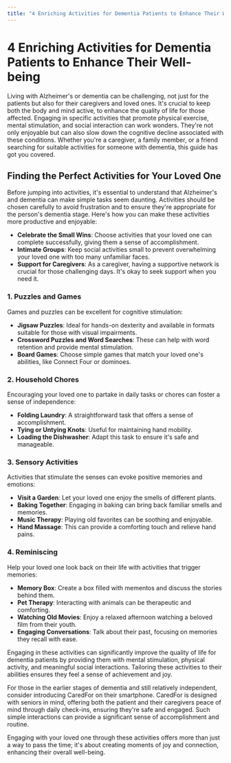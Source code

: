 ```yaml
---
title: "4 Enriching Activities for Dementia Patients to Enhance Their Well-being"
---
```


# 4 Enriching Activities for Dementia Patients to Enhance Their Well-being

Living with Alzheimer's or dementia can be challenging, not just for the patients but also for their caregivers and loved ones. It's crucial to keep both the body and mind active, to enhance the quality of life for those affected. Engaging in specific activities that promote physical exercise, mental stimulation, and social interaction can work wonders. They're not only enjoyable but can also slow down the cognitive decline associated with these conditions. Whether you're a caregiver, a family member, or a friend searching for suitable activities for someone with dementia, this guide has got you covered.

## Finding the Perfect Activities for Your Loved One

Before jumping into activities, it's essential to understand that Alzheimer's and dementia can make simple tasks seem daunting. Activities should be chosen carefully to avoid frustration and to ensure they're appropriate for the person's dementia stage. Here's how you can make these activities more productive and enjoyable:

- **Celebrate the Small Wins**: Choose activities that your loved one can complete successfully, giving them a sense of accomplishment.
- **Intimate Groups**: Keep social activities small to prevent overwhelming your loved one with too many unfamiliar faces.
- **Support for Caregivers**: As a caregiver, having a supportive network is crucial for those challenging days. It's okay to seek support when you need it.

### 1. Puzzles and Games

Games and puzzles can be excellent for cognitive stimulation:

- **Jigsaw Puzzles**: Ideal for hands-on dexterity and available in formats suitable for those with visual impairments.
- **Crossword Puzzles and Word Searches**: These can help with word retention and provide mental stimulation.
- **Board Games**: Choose simple games that match your loved one's abilities, like Connect Four or dominoes.

### 2. Household Chores

Encouraging your loved one to partake in daily tasks or chores can foster a sense of independence:

- **Folding Laundry**: A straightforward task that offers a sense of accomplishment.
- **Tying or Untying Knots**: Useful for maintaining hand mobility.
- **Loading the Dishwasher**: Adapt this task to ensure it's safe and manageable.

### 3. Sensory Activities

Activities that stimulate the senses can evoke positive memories and emotions:

- **Visit a Garden**: Let your loved one enjoy the smells of different plants.
- **Baking Together**: Engaging in baking can bring back familiar smells and memories.
- **Music Therapy**: Playing old favorites can be soothing and enjoyable.
- **Hand Massage**: This can provide a comforting touch and relieve hand pains.

### 4. Reminiscing

Help your loved one look back on their life with activities that trigger memories:

- **Memory Box**: Create a box filled with mementos and discuss the stories behind them.
- **Pet Therapy**: Interacting with animals can be therapeutic and comforting.
- **Watching Old Movies**: Enjoy a relaxed afternoon watching a beloved film from their youth.
- **Engaging Conversations**: Talk about their past, focusing on memories they recall with ease.

Engaging in these activities can significantly improve the quality of life for dementia patients by providing them with mental stimulation, physical activity, and meaningful social interactions. Tailoring these activities to their abilities ensures they feel a sense of achievement and joy.

For those in the earlier stages of dementia and still relatively independent, consider introducing CaredFor on their smartphone. CaredFor is designed with seniors in mind, offering both the patient and their caregivers peace of mind through daily check-ins, ensuring they're safe and engaged. Such simple interactions can provide a significant sense of accomplishment and routine.

Engaging with your loved one through these activities offers more than just a way to pass the time; it's about creating moments of joy and connection, enhancing their overall well-being.
